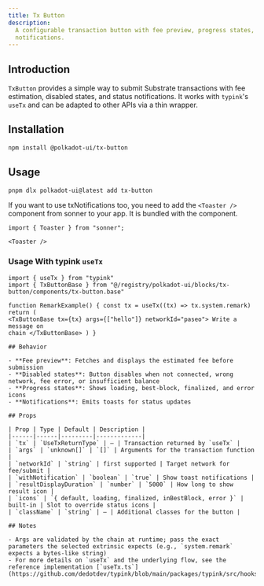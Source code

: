 ```yaml
---
title: Tx Button
description:
  A configurable transaction button with fee preview, progress states, and
  notifications.
---
```



## Introduction

`TxButton` provides a simple way to submit Substrate transactions with fee
estimation, disabled states, and status notifications. It works with `typink`'s
`useTx` and can be adapted to other APIs via a thin wrapper.

## Installation

```bash
npm install @polkadot-ui/tx-button
```

## Usage

```bash
pnpm dlx polkadot-ui@latest add tx-button
```

If you want to use txNotifications too, you need to add the `<Toaster />` component from sonner to your app. It is bundled with the component.

```tsx
import { Toaster } from "sonner";

<Toaster />
```

### Usage With typink `useTx`

```tsx
import { useTx } from "typink"
import { TxButtonBase } from "@/registry/polkadot-ui/blocks/tx-button/components/tx-button.base"

function RemarkExample() { const tx = useTx((tx) => tx.system.remark) return (
<TxButtonBase tx={tx} args={["hello"]} networkId="paseo"> Write a message on
chain </TxButtonBase> ) }

## Behavior

- **Fee preview**: Fetches and displays the estimated fee before submission
- **Disabled states**: Button disables when not connected, wrong network, fee error, or insufficient balance
- **Progress states**: Shows loading, best-block, finalized, and error icons
- **Notifications**: Emits toasts for status updates

## Props

| Prop | Type | Default | Description |
|------|------|---------|-------------|
| `tx` | `UseTxReturnType` | — | Transaction returned by `useTx` |
| `args` | `unknown[]` | `[]` | Arguments for the transaction function |
| `networkId` | `string` | first supported | Target network for fee/submit |
| `withNotification` | `boolean` | `true` | Show toast notifications |
| `resultDisplayDuration` | `number` | `5000` | How long to show result icon |
| `icons` | `{ default, loading, finalized, inBestBlock, error }` | built-in | Slot to override status icons |
| `className` | `string` | — | Additional classes for the button |

## Notes

- Args are validated by the chain at runtime; pass the exact parameters the selected extrinsic expects (e.g., `system.remark` expects a bytes-like string)
- For more details on `useTx` and the underlying flow, see the reference implementation [`useTx.ts`](https://github.com/dedotdev/typink/blob/main/packages/typink/src/hooks/useTx.ts)


```
